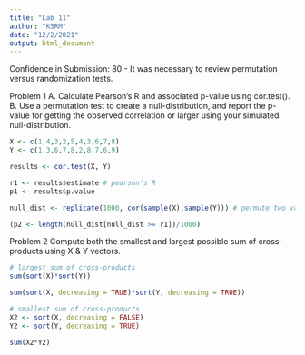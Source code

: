 ```yaml
---
title: "Lab 11"
author: "KSRM"
date: "12/2/2021"
output: html_document
---
```


Confidence in Submission:
80 - It was necessary to review permutation versus randomization tests.  

Problem 1 
A. Calculate Pearson's R and associated p-value using cor.test(). 
B. Use a permutation test to create a null-distribution, and report the p-value for getting the observed correlation or larger using your simulated null-distribution.
```r
X <- c(1,4,3,2,5,4,3,6,7,8)
Y <- c(1,3,6,7,8,2,8,7,6,9)

results <- cor.test(X, Y)

r1 <- results$estimate # pearson's R
p1 <- results$p.value

null_dist <- replicate(1000, cor(sample(X),sample(Y))) # permute two variables, compute r, replicate

(p2 <- length(null_dist[null_dist >= r1])/1000)

```


Problem 2 
Compute both the smallest and largest possible sum of cross-products using X & Y vectors. 
```r
# largest sum of cross-products
sum(sort(X)*sort(Y))

sum(sort(X, decreasing = TRUE)*sort(Y, decreasing = TRUE))

# smallest sum of cross-products
X2 <- sort(X, decreasing = FALSE)
Y2 <- sort(Y, decreasing = TRUE)

sum(X2*Y2)
```

